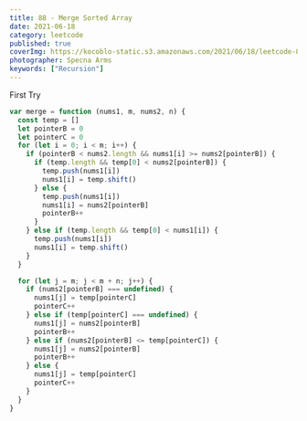 ```yaml
---
title: 88 - Merge Sorted Array
date: 2021-06-18
category: leetcode
published: true
coverImg: https://kocoblo-static.s3.amazonaws.com/2021/06/18/leetcode-88/cover-img.jpg
photographer: Specna Arms
keywords: ["Recursion"]
---
```


First Try

```js
var merge = function (nums1, m, nums2, n) {
  const temp = []
  let pointerB = 0
  let pointerC = 0
  for (let i = 0; i < m; i++) {
    if (pointerB < nums2.length && nums1[i] >= nums2[pointerB]) {
      if (temp.length && temp[0] < nums2[pointerB]) {
        temp.push(nums1[i])
        nums1[i] = temp.shift()
      } else {
        temp.push(nums1[i])
        nums1[i] = nums2[pointerB]
        pointerB++
      }
    } else if (temp.length && temp[0] < nums1[i]) {
      temp.push(nums1[i])
      nums1[i] = temp.shift()
    }
  }

  for (let j = m; j < m + n; j++) {
    if (nums2[pointerB] === undefined) {
      nums1[j] = temp[pointerC]
      pointerC++
    } else if (temp[pointerC] === undefined) {
      nums1[j] = nums2[pointerB]
      pointerB++
    } else if (nums2[pointerB] <= temp[pointerC]) {
      nums1[j] = nums2[pointerB]
      pointerB++
    } else {
      nums1[j] = temp[pointerC]
      pointerC++
    }
  }
}
```
